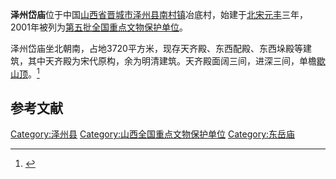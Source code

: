 {{coord|35|25|03|N|112|43|28|E|display=title|scale:10000}}
{{文物保护单位
| 级别 = 全国
| 名称 = 泽州岱庙
| 图片 = 
| 所在 = [[山西省|山西省]][[泽州县|泽州县]]
| 分类 = 古建筑
| 时代 = [[宋朝|宋]]至[[明朝|明]]
| 编号 = [[第五批全国重点文物保护单位|第五批]]第263项
| 登录 = 2001年6月25日
}}
'''泽州岱庙'''位于中国[[山西省|山西省]][[晋城市|晋城市]][[泽州县|泽州县]][[南村镇_(泽州县)|南村镇]]冶底村，始建于[[北宋|北宋]][[元丰_(北宋)|元丰]]三年，2001年被列为[[第五批全国重点文物保护单位|第五批全国重点文物保护单位]]。

泽州岱庙坐北朝南，占地3720平方米，现存天齐殿、东西配殿、东西垛殿等建筑，其中天齐殿为宋代原构，余为明清建筑。天齐殿面阔三间，进深三间，单檐[[歇山顶|歇山顶]]。<ref>{{Cite book |title=全国重点文物保护单位·第一至第五批·第Ⅰ卷 |publisher=文物出版社 |year=2004 |isbn=7-5010-1525-2 |pages=406 }}</ref>

==参考文献==
{{reflist}}

{{山西全国重点文物保护单位}}
{{中国木构建筑 (唐-宋)}}

{{DEFAULTSORT:Ze}}
[[Category:泽州县|Category:泽州县]]
[[Category:山西全国重点文物保护单位|Category:山西全国重点文物保护单位]]
[[Category:东岳庙|Category:东岳庙]]